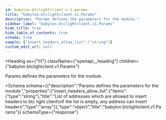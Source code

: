 ```yaml
---
id: babylon-btclightclient-v-1-params
title: "babylon.btclightclient.v1.Params"
description: "Params defines the parameters for the module."
sidebar_label: "babylon.btclightclient.v1.Params"
hide_title: true
hide_table_of_contents: true
schema: true
sample: {"insert_headers_allow_list":["string"]}
custom_edit_url: null
---
```



<Heading
  as={"h1"}
  className={"openapi__heading"}
  children={"babylon.btclightclient.v1.Params"}
>
</Heading>



Params defines the parameters for the module.

<Schema
  schema={{"description":"Params defines the parameters for the module.","properties":{"insert_headers_allow_list":{"items":{"type":"string"},"title":"List of addresses which are allowed to insert headers to btc light client\nif the list is empty, any address can insert headers","type":"array"}},"type":"object","title":"babylon.btclightclient.v1.Params"}}
  schemaType={"response"}
>
  
</Schema>
            